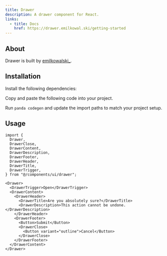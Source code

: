 ```yaml
---
title: Drawer
description: A drawer component for React.
links:
  - title: Docs
    href: https://drawer.emilkowal.ski/getting-started
---
```


<ComponentPreview name="drawer-demo" />

## About

Drawer is built by [emilkowalski\_](https://twitter.com/emilkowalski_).

## Installation

<Steps>

<Step>Install the following dependencies:</Step>

<PackageInstaller name="vaul" />

<Step>Copy and paste the following code into your project.</Step>

<ComponentSource name="drawer.ts" type="slot-recipe" />

<ComponentSource name="drawer.tsx" type="component" />

<Step>Run `panda codegen` and update the import paths to match your project setup.</Step>

</Steps>

## Usage

```tsx
import {
  Drawer,
  DrawerClose,
  DrawerContent,
  DrawerDescription,
  DrawerFooter,
  DrawerHeader,
  DrawerTitle,
  DrawerTrigger,
} from "@/components/ui/drawer";
```

```tsx
<Drawer>
  <DrawerTrigger>Open</DrawerTrigger>
  <DrawerContent>
    <DrawerHeader>
      <DrawerTitle>Are you absolutely sure?</DrawerTitle>
      <DrawerDescription>This action cannot be undone.</DrawerDescription>
    </DrawerHeader>
    <DrawerFooter>
      <Button>Submit</Button>
      <DrawerClose>
        <Button variant="outline">Cancel</Button>
      </DrawerClose>
    </DrawerFooter>
  </DrawerContent>
</Drawer>
```

